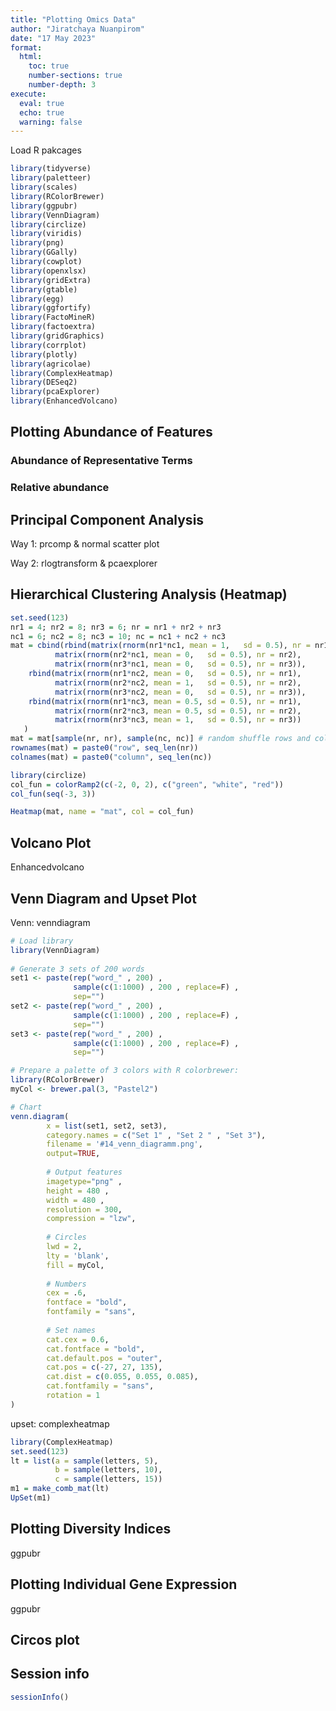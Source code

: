 ```yaml
---
title: "Plotting Omics Data"
author: "Jiratchaya Nuanpirom"
date: "17 May 2023"
format:
  html:
    toc: true
    number-sections: true
    number-depth: 3
execute: 
  eval: true
  echo: true
  warning: false
---
```


Load R pakcages

```r
library(tidyverse)
library(paletteer)
library(scales)
library(RColorBrewer)
library(ggpubr)
library(VennDiagram)
library(circlize)
library(viridis)
library(png)
library(GGally)
library(cowplot)
library(openxlsx)
library(gridExtra)
library(gtable)
library(egg)
library(ggfortify)
library(FactoMineR)
library(factoextra)
library(gridGraphics)
library(corrplot)
library(plotly)
library(agricolae)
library(ComplexHeatmap)
library(DESeq2)
library(pcaExplorer)
library(EnhancedVolcano)
```

## Plotting Abundance of Features

### Abundance of Representative Terms

### Relative abundance

## Principal Component Analysis

Way 1: prcomp & normal scatter plot

Way 2: rlogtransform & pcaexplorer

## Hierarchical Clustering Analysis (Heatmap)

```r
set.seed(123)
nr1 = 4; nr2 = 8; nr3 = 6; nr = nr1 + nr2 + nr3
nc1 = 6; nc2 = 8; nc3 = 10; nc = nc1 + nc2 + nc3
mat = cbind(rbind(matrix(rnorm(nr1*nc1, mean = 1,   sd = 0.5), nr = nr1),
          matrix(rnorm(nr2*nc1, mean = 0,   sd = 0.5), nr = nr2),
          matrix(rnorm(nr3*nc1, mean = 0,   sd = 0.5), nr = nr3)),
    rbind(matrix(rnorm(nr1*nc2, mean = 0,   sd = 0.5), nr = nr1),
          matrix(rnorm(nr2*nc2, mean = 1,   sd = 0.5), nr = nr2),
          matrix(rnorm(nr3*nc2, mean = 0,   sd = 0.5), nr = nr3)),
    rbind(matrix(rnorm(nr1*nc3, mean = 0.5, sd = 0.5), nr = nr1),
          matrix(rnorm(nr2*nc3, mean = 0.5, sd = 0.5), nr = nr2),
          matrix(rnorm(nr3*nc3, mean = 1,   sd = 0.5), nr = nr3))
   )
mat = mat[sample(nr, nr), sample(nc, nc)] # random shuffle rows and columns
rownames(mat) = paste0("row", seq_len(nr))
colnames(mat) = paste0("column", seq_len(nc))

library(circlize)
col_fun = colorRamp2(c(-2, 0, 2), c("green", "white", "red"))
col_fun(seq(-3, 3))

Heatmap(mat, name = "mat", col = col_fun)
```

## Volcano Plot

Enhancedvolcano

## Venn Diagram and Upset Plot

Venn: venndiagram

```r
# Load library
library(VennDiagram)
 
# Generate 3 sets of 200 words
set1 <- paste(rep("word_" , 200) , 
              sample(c(1:1000) , 200 , replace=F) , 
              sep="")
set2 <- paste(rep("word_" , 200) , 
              sample(c(1:1000) , 200 , replace=F) , 
              sep="")
set3 <- paste(rep("word_" , 200) , 
              sample(c(1:1000) , 200 , replace=F) , 
              sep="")

# Prepare a palette of 3 colors with R colorbrewer:
library(RColorBrewer)
myCol <- brewer.pal(3, "Pastel2")

# Chart
venn.diagram(
        x = list(set1, set2, set3),
        category.names = c("Set 1" , "Set 2 " , "Set 3"),
        filename = '#14_venn_diagramm.png',
        output=TRUE,
        
        # Output features
        imagetype="png" ,
        height = 480 , 
        width = 480 , 
        resolution = 300,
        compression = "lzw",
        
        # Circles
        lwd = 2,
        lty = 'blank',
        fill = myCol,
        
        # Numbers
        cex = .6,
        fontface = "bold",
        fontfamily = "sans",
        
        # Set names
        cat.cex = 0.6,
        cat.fontface = "bold",
        cat.default.pos = "outer",
        cat.pos = c(-27, 27, 135),
        cat.dist = c(0.055, 0.055, 0.085),
        cat.fontfamily = "sans",
        rotation = 1
)
```

upset: complexheatmap

```r
library(ComplexHeatmap)
set.seed(123)
lt = list(a = sample(letters, 5),
          b = sample(letters, 10),
          c = sample(letters, 15))
m1 = make_comb_mat(lt)
UpSet(m1)
```

## Plotting Diversity Indices

ggpubr

## Plotting Individual Gene Expression

ggpubr

## Circos plot

## 

## Session info

```r
sessionInfo()
```
